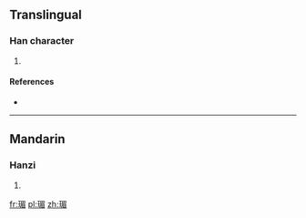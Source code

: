 ==Translingual==

===Han character===
{{Han char|rn=96|rad=玉|as=09|sn=13|four=17167|canj=MGAHU}}

# {{defn|Han|sort=玉09}}

====References====
* {{Han ref|kx=0736.180|dkj=21097|dj=1147.190|hdz=21129.020|uh=7442|ud=29762|bh=DEBB|bd=57019}}

----

==Mandarin==

===Hanzi===
{{cmn-hanzi|pin=[[jiān]] ([[jian1]]), [[méi]] ([[mei2]])|wg=chien<sup>1</sup>, mei<sup>2</sup>}}

# {{defn|lang=cmn|sort=玉09}}

[[fr:瑂]]
[[pl:瑂]]
[[zh:瑂]]